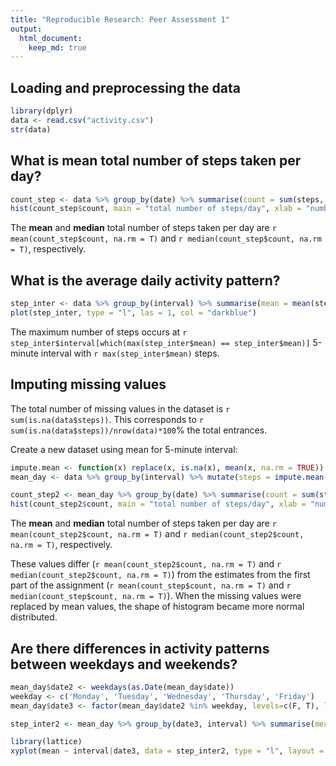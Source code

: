 ```yaml
---
title: "Reproducible Research: Peer Assessment 1"
output: 
  html_document:
    keep_md: true
---
```



## Loading and preprocessing the data
```r
library(dplyr)
data <- read.csv("activity.csv")
str(data)
```

## What is mean total number of steps taken per day?

```r
count_step <- data %>% group_by(date) %>% summarise(count = sum(steps, na.rm = TRUE))
hist(count_step$count, main = "total number of steps/day", xlab = "number of steps", las = 1, col = "grey80")
```


The **mean** and **median** total number of steps taken per day are `r mean(count_step$count, na.rm = T)` and `r median(count_step$count, na.rm = T)`, respectively.


## What is the average daily activity pattern?
```r
step_inter <- data %>% group_by(interval) %>% summarise(mean = mean(steps, na.rm = TRUE))
plot(step_inter, type = "l", las = 1, col = "darkblue")
```

The maximum number of steps occurs at `r step_inter$interval[which(max(step_inter$mean) == step_inter$mean)]` 5-minute interval with `r max(step_inter$mean)` steps.

## Imputing missing values
The total number of missing values in the dataset is `r sum(is.na(data$steps))`. This corresponds to `r sum(is.na(data$steps))/nrow(data)*100`% the total entrances.

Create a new dataset using mean for 5-minute interval:

```r
impute.mean <- function(x) replace(x, is.na(x), mean(x, na.rm = TRUE))
mean_day <- data %>% group_by(interval) %>% mutate(steps = impute.mean(steps))
```

```r
count_step2 <- mean_day %>% group_by(date) %>% summarise(count = sum(steps, na.rm = TRUE))
hist(count_step2$count, main = "total number of steps/day", xlab = "number of steps", las = 1, col = "grey80")
```

The **mean** and **median** total number of steps taken per day are `r mean(count_step2$count, na.rm = T)` and `r median(count_step2$count, na.rm = T)`, respectively.

These values differ (`r mean(count_step2$count, na.rm = T)` and `r median(count_step2$count, na.rm = T)`) from the estimates from the first part of the assignment (`r mean(count_step$count, na.rm = T)` and `r median(count_step$count, na.rm = T)`). When the missing values were replaced by mean values, the shape of histogram became more normal distributed.

## Are there differences in activity patterns between weekdays and weekends?
```r
mean_day$date2 <- weekdays(as.Date(mean_day$date))
weekday <- c('Monday', 'Tuesday', 'Wednesday', 'Thursday', 'Friday')
mean_day$date3 <- factor(mean_day$date2 %in% weekday, levels=c(F, T), labels = c('weekend', 'weekday'))

step_inter2 <- mean_day %>% group_by(date3, interval) %>% summarise(mean = mean(steps, na.rm = TRUE))
```

```r
library(lattice)
xyplot(mean ~ interval|date3, data = step_inter2, type = "l", layout = c(1,2), ylab = "Average of number of steps")
```


